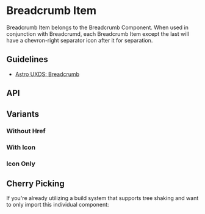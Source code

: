
<Meta of={BreadcrumbItemStories} />

# Breadcrumb Item

Breadcrumb Item belongs to the Breadcrumb Component. When used in conjunction with Breadcrumd, each Breadcrumb Item except the last will have a chevron-right separator icon after it for separation.

## Guidelines

* [Astro UXDS: Breadcrumb](https://www.astrouxds.com/patterns/breadcrumbs/)

<Canvas of={BreadcrumbItemStories.Default} />

## API

<Controls />

## Variants

### Without Href

<Canvas of={BreadcrumbItemStories.WithoutHref} />

### With Icon

<Canvas of={BreadcrumbItemStories.WithIcon} />

### Icon Only

<Canvas of={BreadcrumbItemStories.WithIconOnly} />

## Cherry Picking

If you're already utilizing a build system that supports tree shaking and want to only import this individual component:

```js
import { RuxBreacrumbItem } from '@astrouxds/astro-web-components/dist/components/rux-breadcrumb-item'
customElements.define('rux-breadcrumb-item', RuxBreadcrumbItem)
```
